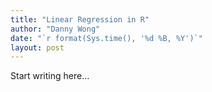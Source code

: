 ```yaml
---
title: "Linear Regression in R"
author: "Danny Wong"
date: "`r format(Sys.time(), '%d %B, %Y')`"
layout: post
---
```


Start writing here...